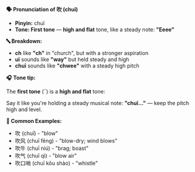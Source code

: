 **🗣️ Pronunciation of 吹 (chuī)**

- **Pinyin:** chuī
- **Tone: First tone** — **high and flat** tone, like a steady note: **"Eeee"**

**🔤 Breakdown:**

- **ch** like **"ch"** in "church", but with a stronger aspiration
- **uī** sounds like **"way"** but held steady and high
- **chuī** sounds like **"chwee"** with a steady high pitch

**🎧 Tone tip:**

The **first tone** (ˉ) is a **high and flat** tone:

Say it like you're holding a steady musical note: **"chuī..."** — keep the pitch high and level.

**📝 Common Examples:**

- 吹 (chuī) - "blow"
- 吹风 (chuī fēng) - "blow-dry; wind blows"
- 吹牛 (chuī niú) - "brag; boast"
- 吹气 (chuī qì) - "blow air"
- 吹口哨 (chuī kǒu shào) - "whistle"

